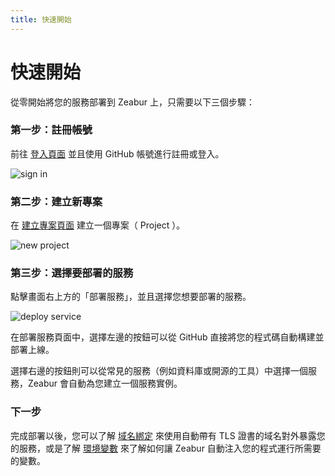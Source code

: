 ```yaml
---
title: 快速開始
---
```


# 快速開始

從零開始將您的服務部署到 Zeabur 上，只需要以下三個步驟：

### 第一步：註冊帳號

前往 [登入頁面](https://zeabur.com/login) 並且使用 GitHub 帳號進行註冊或登入。

![sign in](/sign-in-screenshot.png)

### 第二步：建立新專案

在 [建立專案頁面](https://zeabur.com/projects/new) 建立一個專案（ Project ）。

![new project](/create-project-screenshot.png)

### 第三步：選擇要部署的服務

點擊畫面右上方的「部署服務」，並且選擇您想要部署的服務。

![deploy service](/deploy-service-screenshot.png)

在部署服務頁面中，選擇左邊的按鈕可以從 GitHub 直接將您的程式碼自動構建並部署上線。

選擇右邊的按鈕則可以從常見的服務（例如資料庫或開源的工具）中選擇一個服務，Zeabur 會自動為您建立一個服務實例。

### 下一步

完成部署以後，您可以了解 [域名綁定](/zh-TW/deploy/domain-binding) 來使用自動帶有 TLS 證書的域名對外暴露您的服務，或是了解 [環境變數](/zh-TW/variables) 來了解如何讓 Zeabur 自動注入您的程式運行所需要的變數。
